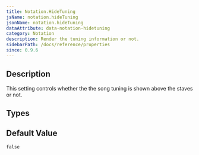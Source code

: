 ```yaml
---
title: Notation.HideTuning
jsName: notation.hideTuning
jsonName: notation.hideTuning
dataAttribute: data-notation-hidetuning
category: Notation
description: Render the tuning information or not.
sidebarPath: /docs/reference/properties
since: 0.9.6
---
```



## Description

This setting controls whether the the song tuning is shown above the staves or not.

<PropertyDescription metadata={metadata} />

## Types

<TypeTable>
    <TypeRow name="bool" />
</TypeTable>

## Default Value

`false`